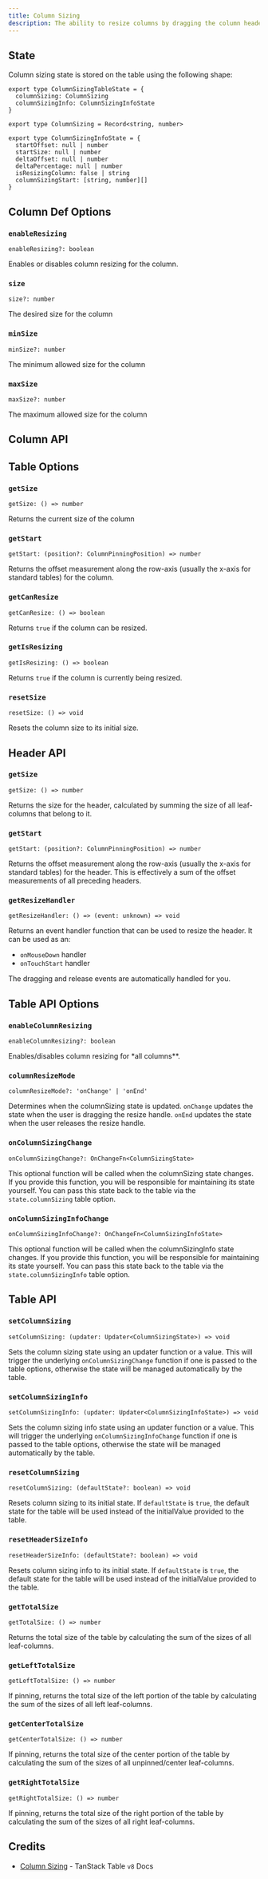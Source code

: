 ```yaml
---
title: Column Sizing
description: The ability to resize columns by dragging the column header border.
---
```


## State

Column sizing state is stored on the table using the following shape:

```tsx
export type ColumnSizingTableState = {
  columnSizing: ColumnSizing
  columnSizingInfo: ColumnSizingInfoState
}

export type ColumnSizing = Record<string, number>

export type ColumnSizingInfoState = {
  startOffset: null | number
  startSize: null | number
  deltaOffset: null | number
  deltaPercentage: null | number
  isResizingColumn: false | string
  columnSizingStart: [string, number][]
}
```

## Column Def Options

### `enableResizing`

```tsx
enableResizing?: boolean
```

Enables or disables column resizing for the column.

### `size`

```tsx
size?: number
```

The desired size for the column

### `minSize`

```tsx
minSize?: number
```

The minimum allowed size for the column

### `maxSize`

```tsx
maxSize?: number
```

The maximum allowed size for the column

## Column API

## Table Options

### `getSize`

```tsx
getSize: () => number
```

Returns the current size of the column

### `getStart`

```tsx
getStart: (position?: ColumnPinningPosition) => number
```

Returns the offset measurement along the row-axis (usually the x-axis for standard tables) for the column.

### `getCanResize`

```tsx
getCanResize: () => boolean
```

Returns `true` if the column can be resized.

### `getIsResizing`

```tsx
getIsResizing: () => boolean
```

Returns `true` if the column is currently being resized.

### `resetSize`

```tsx
resetSize: () => void
```

Resets the column size to its initial size.

## Header API

### `getSize`

```tsx
getSize: () => number
```

Returns the size for the header, calculated by summing the size of all leaf-columns that belong to it.

### `getStart`

```tsx
getStart: (position?: ColumnPinningPosition) => number
```

Returns the offset measurement along the row-axis (usually the x-axis for standard tables) for the header. This is effectively a sum of the offset measurements of all preceding headers.

### `getResizeHandler`

```tsx
getResizeHandler: () => (event: unknown) => void
```

Returns an event handler function that can be used to resize the header. It can be used as an:

- `onMouseDown` handler
- `onTouchStart` handler

The dragging and release events are automatically handled for you.

## Table API Options

### `enableColumnResizing`

```tsx
enableColumnResizing?: boolean
```

Enables/disables column resizing for \*all columns\*\*.

### `columnResizeMode`

```tsx
columnResizeMode?: 'onChange' | 'onEnd'
```

Determines when the columnSizing state is updated. `onChange` updates the state when the user is dragging the resize handle. `onEnd` updates the state when the user releases the resize handle.

### `onColumnSizingChange`

```tsx
onColumnSizingChange?: OnChangeFn<ColumnSizingState>
```

This optional function will be called when the columnSizing state changes. If you provide this function, you will be responsible for maintaining its state yourself. You can pass this state back to the table via the `state.columnSizing` table option.

### `onColumnSizingInfoChange`

```tsx
onColumnSizingInfoChange?: OnChangeFn<ColumnSizingInfoState>
```

This optional function will be called when the columnSizingInfo state changes. If you provide this function, you will be responsible for maintaining its state yourself. You can pass this state back to the table via the `state.columnSizingInfo` table option.

## Table API

### `setColumnSizing`

```tsx
setColumnSizing: (updater: Updater<ColumnSizingState>) => void
```

Sets the column sizing state using an updater function or a value. This will trigger the underlying `onColumnSizingChange` function if one is passed to the table options, otherwise the state will be managed automatically by the table.

### `setColumnSizingInfo`

```tsx
setColumnSizingInfo: (updater: Updater<ColumnSizingInfoState>) => void
```

Sets the column sizing info state using an updater function or a value. This will trigger the underlying `onColumnSizingInfoChange` function if one is passed to the table options, otherwise the state will be managed automatically by the table.

### `resetColumnSizing`

```tsx
resetColumnSizing: (defaultState?: boolean) => void
```

Resets column sizing to its initial state. If `defaultState` is `true`, the default state for the table will be used instead of the initialValue provided to the table.

### `resetHeaderSizeInfo`

```tsx
resetHeaderSizeInfo: (defaultState?: boolean) => void
```

Resets column sizing info to its initial state. If `defaultState` is `true`, the default state for the table will be used instead of the initialValue provided to the table.

### `getTotalSize`

```tsx
getTotalSize: () => number
```

Returns the total size of the table by calculating the sum of the sizes of all leaf-columns.

### `getLeftTotalSize`

```tsx
getLeftTotalSize: () => number
```

If pinning, returns the total size of the left portion of the table by calculating the sum of the sizes of all left leaf-columns.

### `getCenterTotalSize`

```tsx
getCenterTotalSize: () => number
```

If pinning, returns the total size of the center portion of the table by calculating the sum of the sizes of all unpinned/center leaf-columns.

### `getRightTotalSize`

```tsx
getRightTotalSize: () => number
```

If pinning, returns the total size of the right portion of the table by calculating the sum of the sizes of all right leaf-columns.

## Credits

- [Column Sizing](https://tanstack.com/table/v8/docs/api/features/column-sizing) - TanStack Table `v8` Docs

